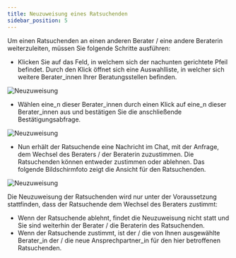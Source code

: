 ```yaml
---
title: Neuzuweisung eines Ratsuchenden
sidebar_position: 5
---
```



Um einen Ratsuchenden an einen anderen Berater / eine andere Beraterin weiterzuleiten, müssen Sie folgende Schritte ausführen:

<ul>
  <li>
    Klicken Sie auf das Feld, in welchem sich der nachunten gerichtete Pfeil
    befindet. Durch den Klick öffnet sich eine Auswahlliste, in welcher sich
    weitere Berater_innen Ihrer Beratungsstellen befinden.
  </li>
</ul>

![Neuzuweisung](../../../static/img/images-onlineberatung/03_Ansicht_Berater/19_Screenshot.png)

<ul>
  <li>
    Wählen eine_n dieser Berater_innen durch einen Klick auf eine_n dieser
    Berater_innen aus und bestätigen Sie die anschließende Bestätigungsabfrage.
  </li>
</ul>

![Neuzuweisung](../../../static/img/images-onlineberatung/03_Ansicht_Berater/20_Screenshot.png)

<ul>
  <li>
    Nun erhält der Ratsuchende eine Nachricht im Chat, mit der Anfrage, dem
    Wechsel des Beraters / der Beraterin zuzustimmen. Die Ratsuchenden können
    entweder zustimmen oder ablehnen. Das folgende Bildschirmfoto zeigt die
    Ansicht für den Ratsuchenden.
  </li>
</ul>

![Neuzuweisung](../../../static/img/images-onlineberatung/03_Ansicht_Berater/21_Screenshot.png)

Die Neuzuweisung der Ratsuchenden wird nur unter der Voraussetzung stattfinden, dass der Ratsuchende dem Wechsel des Beraters zustimmt:

<ul>
  <li>
    Wenn der Ratsuchende ablehnt, findet die Neuzuweisung nicht statt und Sie
    sind weiterhin der Berater / die Beraterin des Ratsuchenden.
  </li>
  <li>
    Wenn der Ratsuchende zustimmt, ist der / die von Ihnen ausgewählte
    Berater_in der / die neue Ansprechpartner_in für den hier betroffenen
    Ratsuchenden.
  </li>
</ul>
